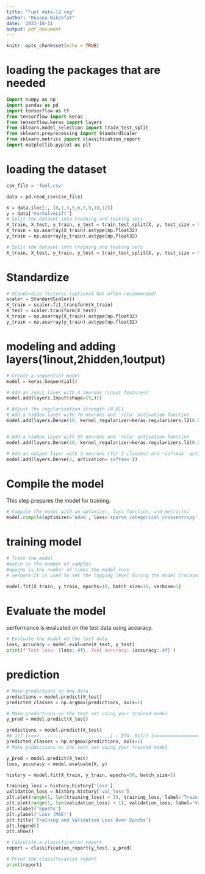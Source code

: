 ```yaml
---
title: "Fuel data-l2 reg"
author: "Roxana Niksefat"
date: '2023-10-11'
output: pdf_document
---
```


```r
knitr::opts_chunk$set(echo = TRUE)
```

# loading the packages that are needed

```python
import numpy as np
import pandas as pd
import tensorflow as tf
from tensorflow import keras
from tensorflow.keras import layers
from sklearn.model_selection import train_test_split
from sklearn.preprocessing import StandardScaler
from sklearn.metrics import classification_report
import matplotlib.pyplot as plt
```

# loading the dataset

```python
csv_file = 'fuel.csv'

data = pd.read_csv(csv_file)
```


```python
X = data.iloc[:, [0,1,3,5,6,7,9,10,12]]
y = data['VarValveLift']
# Split the dataset into training and testing sets
X_train, X_test, y_train, y_test = train_test_split(X, y, test_size = 0.2, random_state = 885)
X_train = np.asarray(X_train).astype(np.float32)
y_train = np.asarray(y_train).astype(np.float32)

```


```python
# Split the dataset into training and testing sets
X_train, X_test, y_train, y_test = train_test_split(X, y, test_size = 0.2, random_state = 885)
```


# Standardize

```python
# Standardize features (optional but often recommended)
scaler = StandardScaler()
X_train = scaler.fit_transform(X_train)
X_test = scaler.transform(X_test)
X_train = np.asarray(X_train).astype(np.float32)
y_train = np.asarray(y_train).astype(np.float32)
```

# modeling and adding layers(1inout,2hidden,1output)

```python
# Create a sequential model
model = keras.Sequential()
```


```python
# Add an input layer with 4 neurons (input features)
model.add(layers.Input(shape=(9,)))
```


```python
# Adjust the regularization strength (0.01)
# Add a hidden layer with 70 neurons and 'relu' activation function
model.add(layers.Dense(10, kernel_regularizer=keras.regularizers.l2(0.01), activation='relu'))


# Add a hidden layer with 55 neurons and 'relu' activation function
model.add(layers.Dense(10, kernel_regularizer=keras.regularizers.l2(0.01), activation='relu'))
```


```python
# Add an output layer with 3 neurons (for 3 classes) and 'softmax' activation function
model.add(layers.Dense(2, activation='softmax'))
```

# Compile the model

This step prepares the model for training.

```python
# Compile the model with an optimizer, loss function, and metric(s)
model.compile(optimizer='adam', loss='sparse_categorical_crossentropy', metrics=['accuracy'])
```

# training model

```python
# Train the model
#batch is the number of samples
#epochs is the number of times the model runs
# verbose:It is used to set the logging level during the model training and validation process. The verbose argument can take one of three integer values: 0, 1, or 2. verbose=0 : Displays no logs. verbose=1 : Displays progress bar with logs (default). verbose=2 : Displays one line per epoch

model.fit(X_train, y_train, epochs=10, batch_size=16, verbose=1)
```
# Evaluate the model
performance is evaluated on the test data using accuracy.

```python
# Evaluate the model on the test data
loss, accuracy = model.evaluate(X_test, y_test)
print(f'Test loss: {loss:.4f}, Test accuracy: {accuracy:.4f}')
```

# prediction

```python
# Make predictions on new data
predictions = model.predict(X_test)
predicted_classes = np.argmax(predictions, axis=1)
```


```python
# Make predictions on the test set using your trained model
y_pred = model.predict(X_test)
```
```python
predictions = model.predict(X_test)
## 1/7 [===>..........................] - ETA: 0s7/7 [==============================] - 0s 739us/step
predicted_classes = np.argmax(predictions, axis=1)
# Make predictions on the test set using your trained model
```


```python
y_pred = model.predict(X_test)
loss, accuracy = model.evaluate(X, y)
```
```python
history = model.fit(X_train, y_train, epochs=30, batch_size=5)
```

```python
training_loss = history.history['loss']
validation_loss = history.history['val_loss']
plt.plot(range(1, len(training_loss) + 1), training_loss, label='Training Loss')
plt.plot(range(1, len(validation_loss) + 1), validation_loss, label='Validation Loss')
plt.xlabel('Epochs')
plt.ylabel('Loss (MAE)')
plt.title('Training and Validation Loss Over Epochs')
plt.legend()
plt.show()
```


















```python
# Calculate a classification report
report = classification_report(y_test, y_pred)
```


```python
# Print the classification report
print(report)
```













